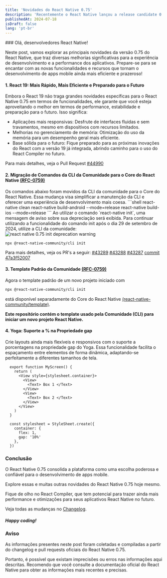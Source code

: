```yaml
---
title: 'Novidades do React Native 0.75'
description: 'Recentemente o React Native lançou a release candidate 0.75. A atualização ativa o React 19 e traz diversas melhorias em API, gerenciamento de memória e aprimora a experiência para os desenvolvedores e usuários finais.'
publishedAt: 2024-07-18
isDraft: false
lang: 'pt-br'
---
```


<div style={{padding: '1rem 0.4rem'}}>
### Olá, desenvolvedores React Native!

Neste post, vamos explorar as principais novidades da versão 0.75 do React Native, 
que traz diversas melhorias significativas para a experiência de desenvolvimento e a performance dos aplicativos. 
Prepare-se para se encantar com as novas funcionalidades e recursos que tornam o desenvolvimento de apps mobile ainda mais eficiente e prazeroso!
</div>

#### 1. React 19: Mais Rápido, Mais Eficiente e Preparado para o Futuro
<div style={{padding: '1rem 0.4rem'}}>
Embora o React 19 não traga grandes novidades específicas para o React Native 0.75 em termos de funcionalidades, ele garante que você esteja aproveitando o melhor em termos de performance, estabilidade e preparação para o futuro. Isso significa:

- Aplicações mais responsivas: Desfrute de interfaces fluidas e sem travamentos, mesmo em dispositivos com recursos limitados.
- Melhorias no gerenciamento de memória: Otimização do uso da memória para um desempenho geral mais eficiente.
- Base sólida para o futuro: Fique preparado para as próximas inovações do React com a versão 19 já integrada, abrindo caminho para o uso do React Compiler no futuro.

Para mais detalhes, veja o Pull Request [#44990](https://github.com/facebook/react-native/pull/44990)
</div>

#### 2. Migração de Comandos da CLI da Comunidade para o Core do React Native [(RFC-0759)](https://github.com/react-native-community/discussions-and-proposals/blob/main/proposals/0759-react-native-frameworks.md#rfc0759-react-native-frameworks)

<div style={{ padding: '1rem 0.4rem'}}>
Os comandos abaixo foram movidos da CLI da comunidade para o Core do React Native. Essa mudança visa simplificar a manutenção da CLI e oferecer uma experiência de desenvolvimento mais coesa.
```shell
react-native clean
react-native build-android --mode=release
react-native build-ios --mode=release
```
Ao utilizar o comando `react-native init`, uma mensagem de aviso sobre sua depreciação será exibida. Para continuar utilizando a funcionalidade do comando init após o dia 29 de setembro de 2024, utilize a CLI da comunidade:

<Image src={RN75InitWarning} alt="react native 0.75 init deprecation warning" />

```shell
npx @react-native-community/cli init
```

Para mais detalhes, veja os PR's a seguir: [#43289](https://github.com/facebook/react-native/pull/43289)
[#43288](https://github.com/facebook/react-native/pull/43288)
[#43287](https://github.com/facebook/react-native/pull/43287)
[commit 47a3f52007](https://github.com/facebook/react-native/commit/47a3f5200708fc0247d8b403dbe447af636b79cb)
</div>

#### 3. Template Padrão da Comunidade [(RFC-0759)](https://github.com/react-native-community/discussions-and-proposals/blob/main/proposals/0759-react-native-frameworks.md#evolving-the-react-native-community-template--cli)

<div style={{ padding: '1rem 0.4rem'}}>
  Agora o template padrão de um novo projeto iniciado com

  ```sh
  npx @react-native-community/cli init
  ```

  está disponível separadamente do Core do React Native [(react-native-community/template)](https://github.com/react-native-community/template).

  **Este repositório contém o template usado pela Comunidade (CLI) para iniciar um novo projeto React Native.**
</div>


#### 4. Yoga: Suporte a % na Propriedade gap

<div style={{ padding: '1rem 0.4rem'}}>
Crie layouts ainda mais flexíveis e responsivos com o suporte a porcentagens na propriedade gap do Yoga. Essa funcionalidade facilita o espaçamento entre elementos de forma dinâmica, adaptando-se perfeitamente a diferentes tamanhos de tela.

```tsx
  export function MyScreen() {
    return (
      <View style={stylesheet.container}>
        <View>
          <Text> Box 1 </Text>
        </View>
        <View>
          <Text> Box 2 </Text>
        </View>
      </View>
    )
  }

  const stylesheet = StyleSheet.create({
    container: {
      flex: 1,
      gap: '10%'
    },
  })
```
</div>

### Conclusão

O React Native 0.75 consolida a plataforma como uma escolha poderosa e confiável para o desenvolvimento de apps mobile.

Explore essas e muitas outras novidades do React Native 0.75 hoje mesmo.

Fique de olho no React Compiler, que tem potencial para trazer ainda mais performance e otimizações para seus aplicativos React Native no futuro.

Veja todas as mudanças no [Changelog](https://github.com/facebook/react-native/blob/main/CHANGELOG.md).

##### Happy coding!

### Aviso

As informações presentes neste post foram coletadas e compiladas a partir do changelog e pull requests oficiais do React Native 0.75.

Portanto, é possível que existam imprecisões ou erros nas informações aqui descritas. Recomendo que você consulte a documentação oficial do React Native para obter as informações mais recentes e precisas.